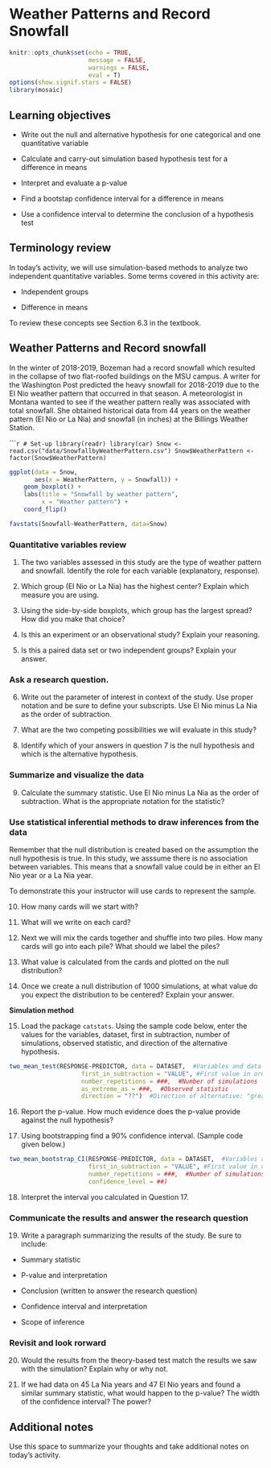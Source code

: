# Weather Patterns and Record Snowfall

```r
knitr::opts_chunk$set(echo = TRUE, 
                      message = FALSE,
                      warnings = FALSE, 
                      eval = T)
options(show.signif.stars = FALSE)
library(mosaic)
```

\newcommand\latexcode[1]{#1}

## Learning objectives

* Write out the null and alternative hypothesis for one categorical and one quantitative variable

* Calculate and carry-out simulation based hypothesis test for a difference in means

* Interpret and evaluate a p-value

* Find a bootstap confidence interval for a difference in means

* Use a confidence interval to determine the conclusion of a hypothesis test

## Terminology review

In today's activity, we will use simulation-based methods to analyze two independent quantitative variables. Some terms covered in this activity are:

* Independent groups

* Difference in means

To review these concepts see Section 6.3 in the textbook.

## Weather Patterns and Record snowfall

In the winter of 2018-2019, Bozeman had a record snowfall which resulted in the collapse of two flat-roofed buildings on the MSU campus.  A writer for the Washington Post predicted the heavy snowfall for 2018-2019 due to the El Ni\latexcode{\~{n}}o weather pattern that occurred in that season. A meteorologist in Montana wanted to see if the weather pattern really was associated with total snowfall. She obtained historical data from 44 years on the weather pattern (El Ni\latexcode{\~{n}}o or La Ni\latexcode{\~{n}}a) and snowfall (in inches) at the Billings Weather Station.  


``````r
# Set-up
library(readr)
library(car)
Snow <- read.csv("data/SnowfallbyWeatherPattern.csv")
Snow$WeatherPattern <- factor(Snow$WeatherPattern)
```


```r
ggplot(data = Snow,
       aes(x = WeatherPattern, y = Snowfall)) +
    geom_boxplot() + 
    labs(title = "Snowfall by weather pattern",
         x = "Weather pattern") +
    coord_flip()
```


```r
favstats(Snowfall~WeatherPattern, data=Snow)
```

### Quantitative variables review

1. The two variables assessed in this study are the type of weather pattern and snowfall.  Identify the role for each variable (explanatory, response).

\vspace{1in}

2. Which group (El Ni\latexcode{\~{n}}o or La Ni\latexcode{\~{n}}a) has the highest center? Explain which measure you are using.

\vspace{1in}

3.  Using the side-by-side boxplots, which group has the largest spread?  How did you make that choice?

\vspace{1in}

4.  Is this an experiment or an observational study? Explain your reasoning.

\vspace{1in}

5.  Is this a paired data set or two independent groups?  Explain your answer.

\vspace{1in}

### Ask a research question.

6.  Write out the parameter of interest in context of the study.  Use proper notation and be sure to define your subscripts.  Use El Ni\latexcode{\~{n}}o minus La Ni\latexcode{\~{n}}a as the order of subtraction.

\vspace{1in}

7.  What are the two competing possibilities we will evaluate in this study?

\vspace{1in}

8.  Identify which of your answers in question 7 is the null hypothesis and which is the alternative hypothesis. 

\vspace{1in}

### Summarize and visualize the data

9. Calculate the summary statistic.  Use El Ni\latexcode{\~{n}}o minus La Ni\latexcode{\~{n}}a as the order of subtraction. What is the appropriate notation for the statistic?

\vspace{0.5in}

### Use statistical inferential methods to draw inferences from the data

Remember that the null distribution is created based on the assumption the null hypothesis is true.  In this study, we asssume there is no association between variables.  This means that a snowfall value could be in either an El Ni\latexcode{\~{n}}o year or a La Ni\latexcode{\~{n}}a year.

To demonstrate this your instructor will use cards to represent the sample.  

10.  How many cards will we start with?

\vspace{0.5in}

11.  What will we write on each card?

\vspace{0.5in}

12.  Next we will mix the cards together and shuffle into two piles.  How many cards will go into each pile?  What should we label the piles?

\vspace{1in}

13.  What value is calculated from the cards and plotted on the null distribution?

\vspace{1in}

14.  Once we create a null distribution of 1000 simulations, at what value do you expect the distribution to be centered?  Explain your answer.

\vspace{1in}

**Simulation method**

15.  Load the package `catstats`.  Using the sample code below, enter the values for the variables, dataset, first in subtraction, number of simulations, observed statistic, and direction of the alternative hypothesis.
```r
two_mean_test(RESPONSE~PREDICTOR, data = DATASET,  #Variables and data
                    first_in_subtraction = "VALUE", #First value in order of subtraction
                    number_repetitions = ###,  #Number of simulations
                    as_extreme_as = ###,  #Observed statistic
                    direction = "??")  #Direction of alternative: "greater", "less", or "two-sided"
```

\vspace{1in}


16.  Report the p-value. How much evidence does the p-value provide against the null hypothesis?

\vspace{1in}

17. Using bootstrapping find a 90% confidence interval. (Sample code given below.) 
```r
two_mean_bootstrap_CI(RESPONSE~PREDICTOR, data = DATASET,  #Variables and data
                      first_in_subtraction = "VALUE", #First value in order of subtraction
                      number_repetitions = ###,  #Number of simulations
                      confidence_level = ##)
```



18. Interpret the interval you calculated in Question 17. 

\vspace{1in}

### Communicate the results and answer the research question

19.  Write a paragraph summarizing the results of the study.  Be sure to include:

* Summary statistic

* P-value and interpretation

* Conclusion (written to answer the research question)

* Confidence interval and interpretation

* Scope of inference

\vspace{3in}

### Revisit and look rorward

20.  Would the results from the theory-based test match the results we saw with the simulation?  Explain why or why not.

\vspace{1in}

21. If we had data on 45 La Ni\latexcode{\~{n}}a years and 47 El Ni\latexcode{\~{n}}o years and found a similar summary statistic, what would happen to the p-value?  The width of the confidence interval?  The power?

\vspace{1in}




## Additional notes

Use this space to summarize your thoughts and take additional notes on today's activity.



